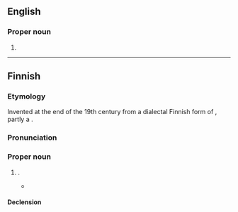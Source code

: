 ==English==

===Proper noun===
{{en-proper noun|-}}
#{{alt form|en|Keijō}}

----

==Finnish==

===Etymology===
Invented at the end of the 19th century from a dialectal Finnish form of {{m|fi|keiju||elf}}, partly a {{cal|fi|sv|Alf|nocap=1}}.

===Pronunciation===
{{fi-p}}

===Proper noun===
{{fi-proper noun}}

# {{given name|fi|male}}.
#* {{quote-book|fi
|year=2000
|author=[[w:fi:Juhani Syrjä|Juhani Syrjä]]
|section=Juho 34-63
|title=Juho
|publisher=Gummerus
|ISBN=9789512077809
|page=421
|passage='''Keijo''' vanhempana toimi perämiehenä. Yrittävä Tenho otti vastaan valmista tavaraa. Kyläpuheessa poikia kutsuttiin Tenuksi ja Kessuksi vastoin heidän äitinsä kauneusaistia. Marttaankin taisi nimiväännös vaikuttaa, kun hän piti Kessua vähän roikalemaisena poikana ja Juhanille huonona seurana. Minä häntä tästä arviostaan myöhemmin muistutin, kun '''Keijo''' kasvatti Kopran sahan mahtavaksi laitokseksi aivan rehellisillä tempuilla.}}

====Declension====
{{fi-decl-valo|Keij|||o|a}}